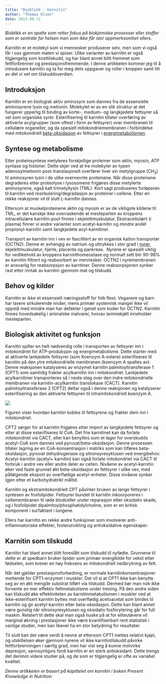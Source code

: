 ```yaml
---
title: "Bioblikk - Karnitin"
author: "Thomas Olsen"
date: 2013.09.12
---
```


*Bioblikk er en spalte som retter fokus på biokjemiske prosesser eller stoffer som er sentrale for helsen men som ikke får stor oppmerksomhet ellers.*

Karnitin er et molekyl som vi mennesker produserer selv, men som vi også får i oss gjennom maten vi spiser. Ulike varianter av karnitin er også tilgjengelig som kosttilskudd, og har blant annet blitt fremmet som fettforbrenner og prestasjonsfremmende. I denne artikkelen kommer jeg til å introdusere karnitin og ta for meg dets oppgaver og roller i kroppen samt litt av det vi vet om tilskuddsverdien.

## Introduksjon

Karnitin er en biologisk aktiv aminosyre som dannes fra de essensielle aminosyrene lysin og metionin. Molekylet er av en slik struktur at det fungerer ypperlig til binding av korte-, medium- og langkjedete fettsyrer så vel som organiske syrer. Esterifisering til karnitin tillater overføring av aktiverte acylgrupper (som oftest i form av fettsyrer) over membranen til cellulære organeller, og da spesielt mitokondriemembranen i forbindelse med mitokondriell [beta-oksidasjon](http://www.friskogfunksjonell.no/fettsyrenedbrytning/ "Fettsyrenedbrytning – β-oksidasjon") av fettsyrer i [energimetabolismen](http://www.friskogfunksjonell.no/metabolismen/ "Metabolismen").

## Syntese og metabolisme

Etter proteinsyntese metyleres forskjellige proteiner som aktin, myosin, ATP syntase og histoner. Dette skjer ved at tre molekyler av typen adenosylmetionin post-translasjonelt overfører hver sin metylgruppe (CH~3~) til aminosyren lysin i de ulike overnevnte proteinene. Når disse proteinene degraderes etter proteolyse i lysosomene frigjøres disse metylerte aminosyrene, også kalt trimetyllysin (TML). Kort sagt produseres forløperen til karnitin ved resirkulering/degradasjon av proteiner i cellene. Etter en rekke reaksjoner vil til slutt L-karnitin dannes.

Ettersom at muskelproteinene aktin og myosin er av de viktigste kildene til TML, er det kanskje ikke overraskende at mesteparten av kroppens intracellulære karnitin-pool finnes i skjelettmuskulatur. Ekstracellulært (i plasma) finner vi andre varianter som acetyl-karnitin og mindre andél propionyl-karnitin samt langkjedete acyl-karnitiner.

Transport av karnitin inn i vev er fascilitert av en organisk kation transportør (OCTN2). Denne er avhengig av natrium og uttrykkes i stor grad i [nyrer](http://www.friskogfunksjonell.no/nyre-1/ "Nyrene del 1 – Oppbygging og glomerulær filtrasjonsrate"), skjelettmuskulatur, hjerte, placenta og pankreas.  Nyrene er spesielt viktig for vedlikehold av kroppens karninthomeostase og normalt sett blir 90-98% av karnitin filtrert og reabsorbert av mennesker. OCTN2 i nyremembranen er ansvarlig for reabsorpsjon av karntiner. Denne reabsorpsjonen synker rast etter inntak av karnitin gjennom mat og tilskudd.

## Behov og kilder

Karnitin er ikke et essensielt næringsstoff for folk flest. Veganere og barn har lavere sirkulerende nivåer, mens primær systemisk mangel ikke vil oppstå med mindre man har defekter i genet som koder for OCTN2. Karnitin finnes hovedsakelig i animalske matvarer, hvorav lammekjøtt inneholder mesteparten.

## Biologisk aktivitet og funksjon

Karnitin spiller en helt nødvendig rolle i transporten av fettsyrer inn i mitokondriet for ATP-produksjon og energimetabolisme. Dette starter med at aktiverte lankjedete fettsyrer (som Koenzym A-estere) esterifiseres til karnitin på den ytre mitokondrielle membranen (koenzym A spaltes av). Denne reaksjonen katalyseres av enzymet karnitin palmitoyltransferase 1 (CPT1) som samtidig frakter acylkarnitin inn i mitokondriet. Lankjedete acylkarnitiner transporteres så i neste steg over den indre mitokondrielle membranen via karnitin-acylkarnitin translokase (CACT). Karnitin palmitoyltransferase 2 (CPT2) deltar også i denne reaksjonen og katalyserer esterifisering av den aktiverte fettsyren til intramitokondrielt koenzym A.

![](images/clipboard-4089956880.png)

Figuren viser hvordan karnitin kobles til fettsyrene og frakter dem inn i mitokondriet.

CPT2 sørger for at karnitin frigjøres etter import av langkjedete fettsyrer og etter at disse esterifiseres til CoA. Det frie karnitinet kan da forlate mitokondriet via CACT, eller kan benyttes som et lager for overskudds acetyl-CoA som dannes ved pyruvat/beta-oksidasjon. Denne prosessen tillater lagring av en CoA-konsentrasjon i matriks som kan tilføres beta-oksidasjon, pyruvat dehydrogenase og sitronsyresyklusen ved energibehov. Acetyl-karnitin (acetyl+ karnitin) kan også forlate mitokondriet via CACT til forbruk i andre vev eller andre deler av cellen. Nivåene av acetyl-karnitin øker ved faste grunnet økt beta-oksidasjon av fettsyrer i ulike vev, med påfølgende eksport av overflødige acetyl-enheter. Disse nivåene synker igjen etter et karbohydratrikt måltid.

Karnitin og ekstramitokondrielt CPT påvirker bruken av lange fettsyrer i syntesen av fosfolipider. Fettsyrer bundet til karnitin inkoorporeres i cellemembranen til røde blodceller under reparasjon etter oksidativ skade, og i fosfolipidet dipalmitoylphosphatidylcholine, som er en kritisk komponent i surfaktant i lungene.

Ellers har karnitin en rekke andre funksjoner som involverer anti-inflammatoriske effekter, fosterutvikling og antioksidative egenskaper.

## Karnitin som tilskudd

Karnitin har blant annet blitt foreslått som tilskudd til nyfødte. Grunnene til dette er at spedbarn bruker lipider som primær energikilde for vekst etter fødselen, som krever en høy frekvens av mitokondriell nedbrytning av fett.

Når det gjelder prestasjonsforbedring, er normale karnitinkonsentrasjoner mettende for CPT1-enzymet i muskler. Det vil si at CPT1 ikke kan benytte seg av en økt mengde substrat tilført via tilskudd. Dermed bør man nok ikke forvente en mer effektiv fettmetabolisme under trening. På den andre siden kan tilskudd øke effektiviteten av karnitinmetabolismen i muskler ved at ikke-esterifisert karnitin byttes mot overflødig acetoacetat som bindes til karnitin og gir acetyl-karnitin etter beta-oksidasjon. Dette kan blant annet være gunstig når sitronsyresyklusen og oksidativ fosforylering går for full maskin. Relatert til dette skal man også huske på at for eliteutøvere vil marginal økning i prestasjoner ikke være kvantifiserbart rent statistisk i vanlige studier, men kan likevel ha en stor betydning for resultater.

Til slutt kan det være verdt å nevne at ettersom CPT1 mettes relativt kjapt, og utskillelsen øker gjennom nyrene vil ikke karnitintilskudd påvirke fettforbrenningen i særlig grad, men har vist seg å kunne motvirke depresjon, sannsynligvis fordi karnitin er en sterk antioksidant. Dette trengs det derimot videre studier på, og de som er tilgjengelig er ofte av variabel kvalitet.

*Denne artikkelen er basert på kapittelet om karnitin i boken Present Knowledge in Nutrition*
